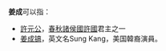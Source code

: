 '''姜成'''可以指：

*[[許元公|許元公]]，[[春秋时期|春秋]][[諸侯國|諸侯國]][[許國|許國]]君主之一
*[[姜成镐|姜成镐]]，英文名Sung Kang，美国韓裔演員。

{{Disambig}}
